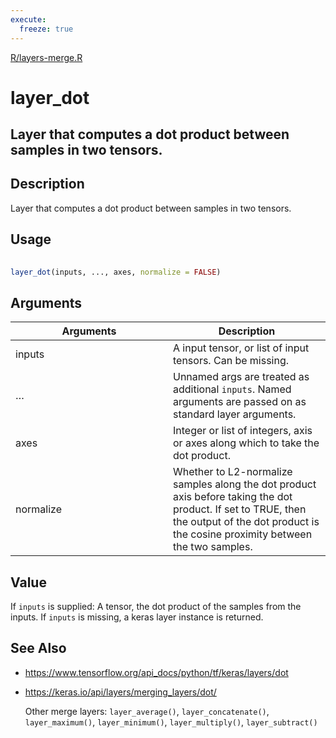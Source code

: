 ```yaml
---
execute:
  freeze: true
---
```


[R/layers-merge.R](https://github.com/rstudio/keras//blob/main/R/layers-merge.R#L260) 

# layer_dot

## Layer that computes a dot product between samples in two tensors.

## Description
 Layer that computes a dot product between samples in two tensors. 


## Usage
```r
 
layer_dot(inputs, ..., axes, normalize = FALSE) 
```

## Arguments
|Arguments|Description|
|---|---|
| inputs | A input tensor, or list of input tensors. Can be missing. |
| ... | Unnamed args are treated as additional `inputs`. Named arguments are passed on as standard layer arguments. |
| axes | Integer or list of integers, axis or axes along which to take the dot product. |
| normalize | Whether to L2-normalize samples along the dot product axis before taking the dot product. If set to TRUE, then the output of the dot product is the cosine proximity between the two samples. |



## Value
 If `inputs` is supplied: A tensor, the dot product of the samples from the inputs. If `inputs` is missing, a keras layer instance is returned. 



## See Also

  

- [https://www.tensorflow.org/api_docs/python/tf/keras/layers/dot](https://www.tensorflow.org/api_docs/python/tf/keras/layers/dot) 

- [https://keras.io/api/layers/merging_layers/dot/](https://keras.io/api/layers/merging_layers/dot/) 

  Other merge layers:  `layer_average()`, `layer_concatenate()`, `layer_maximum()`, `layer_minimum()`, `layer_multiply()`, `layer_subtract()` 


